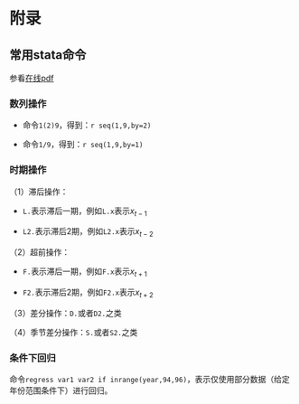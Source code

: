 \mainmatter

# 附录 {#appendix}


## 常用stata命令{#command-stata}


参看[在线pdf](https://www.stata.com/manuals/u11.pdf)

### 数列操作

- 命令`1(2)9`，得到：`r seq(1,9,by=2)`

- 命令`1/9`，得到：`r seq(1,9,by=1)`

### 时期操作


（1）滞后操作：

- `L.`表示滞后一期，例如`L.x`表示$x_{t-1}$

- `L2.`表示滞后2期，例如`L2.x`表示$x_{t-2}$

（2）超前操作：

- `F.`表示滞后一期，例如`F.x`表示$x_{t+1}$

- `F2.`表示滞后2期，例如`F2.x`表示$x_{t+2}$

（3）差分操作：`D.`或者`D2.`之类

（4）季节差分操作：`S.`或者`S2.`之类

### 条件下回归

命令`regress var1 var2 if inrange(year,94,96)`，表示仅使用部分数据（给定年份范围条件下）进行回归。
